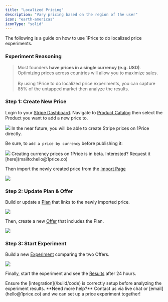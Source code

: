 ```yaml
---
title: "Localized Pricing"
description: "Vary pricing based on the region of the user"
icon: "earth-americas"
iconType: "solid"
---
```


The following is a guide on how to use 1Price to do localized price experiments.

### Experiment Reasoning

> Most founders **have prices in a single currency (e.g. USD)**. Optimizing prices across countries will allow you to maximize sales. <br/> <br/> By using 1Price to do localized price experiments, you can capture 85% of the untapped market then analyze the results.

### Step 1: Create New Price

Login to your [Stripe Dashboard](https://dashboard.stripe.com/dashboard). Navigate to [Product Catalog](https://dashboard.stripe.com/products) then select the Product you want to add a new price to.

<Frame>
  <img src="/images/StripeProduct.png" style={{ borderRadius: "0.5rem" }} />
</Frame>

<Note>
  In the near future, you will be able to create Stripe prices on 1Price
  directly.
</Note>

Be sure, to `add a price by currency` before publishing it:

<Frame>
  <img src="/images/StripeLocalized.png" style={{ borderRadius: "0.5rem" }} />
</Frame>

<Note>
  Creating currency prices on 1Price is in beta. Interested? Request it
  [here](mailto:hello@1price.co)
</Note>

Then import the newly created price from the [Import Page](https://app.1price.co/import)

<Frame>
  <img src="/images/ImportLocalized.png" style={{ borderRadius: "0.5rem" }} />
</Frame>

### Step 2: Update Plan & Offer

Build or update a [Plan](/build/plans) that links to the newly imported price.

<Frame>
  <img src="/images/PlanIncrease.png" style={{ borderRadius: "0.5rem" }} />
</Frame>

Then, create a new [Offer](/build/offers) that includes the Plan.

<Frame>
  <img src="/images/OfferIncrease.png" style={{ borderRadius: "0.5rem" }} />
</Frame>

### Step 3: Start Experiment

Build a new [Experiment](/build/firstExp) comparing the two Offers.

<Frame>
  <img src="/images/StartExperiment.png" style={{ borderRadius: "0.5rem" }} />
</Frame>

Finally, start the experiment and see the [Results](/build/results) after 24 hours.

<Warning>
  Ensure the [integration](/build/code) is correctly setup before analyzing the
  experiment results.
</Warning>

<Tip>
  **Need more help?** Contact us via live chat or [email](hello@1price.co) and
  we can set up a price experiment together!
</Tip>
